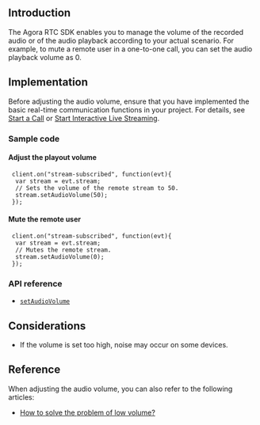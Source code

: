 <PlatformWrapper platform="web">

## Introduction
The Agora RTC SDK enables you to manage the volume of the recorded audio or of the audio playback according to your actual scenario. For example, to mute a remote user in a one-to-one call, you can set the audio playback volume as 0.

## Implementation
Before adjusting the audio volume, ensure that you have implemented the basic real-time communication functions in your project. For details, see [Start a Call](/3.x/video-calling/quickstart-guide/get-started-sdk) or [Start Interactive Live Streaming](../quickstart-guide/start-video-streaming).

### Sample code

#### Adjust the playout volume

```
 client.on("stream-subscribed", function(evt){
  var stream = evt.stream;
  // Sets the volume of the remote stream to 50.
  stream.setAudioVolume(50);
 });
```

#### Mute the remote user

```
 client.on("stream-subscribed", function(evt){
  var stream = evt.stream;
  // Mutes the remote stream.
  stream.setAudioVolume(0);
 });
```

### API reference

- [`setAudioVolume`](https://docs.agora.io/en/Interactive%20Broadcast/API%20Reference/web/interfaces/agorartc.stream.html#setaudiovolume)

## Considerations

- If the volume is set too high, noise may occur on some devices.

## Reference

When adjusting the audio volume, you can also refer to the following articles:

- [How to solve the problem of low volume?](https://docs.agora.io/en/faq/audio_low)

</PlatformWrapper>